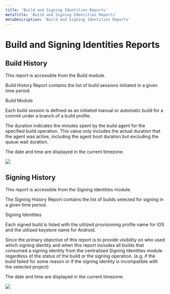 ```yaml
---
title: 'Build and Signing Identities Reports'
metaTitle: 'Build and Signing Identities Reports'
metaDescription: 'Build and Signing Identities Reports'
---
```



# Build and Signing Identities Reports

## Build History

This report is accessible from the Build module.

Build History Report contains the list of build sessions initiated in a given time period.

<ContentRef url="../build/">Build Module</ContentRef>

Each build session is defined as an initiated manual or automatic build for a commit under a branch of a build profile.

The duration indicates the minutes spent by the build agent for the specified build operation. This value only includes the actual duration that the agent was active, including the agent boot duration but excluding the queue wait duration.&#x20;

The date and time are displayed in the current timezone.

![](<https://cdn.appcircle.io/docs/assets/image (11).png>)

## Signing History

This report is accessible from the Signing Identities module.

The Signing History Report contains the list of builds selected for signing in a given time period.

<ContentRef url="../signing-identities/">Signing Identities</ContentRef>

Each signed build is listed with the utilized provisioning profile name for iOS and the utilized keystore name for Android.&#x20;

Since the primary objective of this report is to provide visibility on who used which signing identity and when this report includes all builds that consumed a signing identity from the centralized Signing Identities module regardless of the status of the build or the signing operation. (e.g. if the build failed for some reason or if the signing identity is incompatible with the selected project)

The date and time are displayed in the current timezone.

![](<https://cdn.appcircle.io/docs/assets/image (12).png>)
